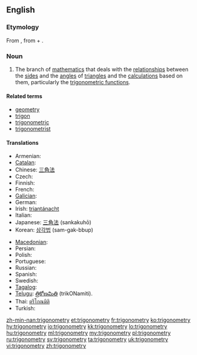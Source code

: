 ==English==

===Etymology===
From {{etyl|NL.}} {{term|trigonometria|lang=la}}, from {{etyl|grc}} {{term|τρίγωνον||triangle|sc=polytonic|tr=trigōnon|lang=grc}} + {{term|-metria||-metry|lang=la}}.

===Noun===
{{wikipedia}}
{{en-noun|trigonometries|-}}

# {{mathematics}} The branch of [[mathematics]] that deals with the [[relationship]]s between the [[side]]s and the [[angle]]s of [[triangle]]s and the [[calculation]]s based on them, particularly the [[trigonometric function]]s.

====Related terms====
* [[geometry]]
* [[trigon]]
* [[trigonometric]]
* [[trigonometrist]]

====Translations====
{{trans-top|branch of mathematics}}
* Armenian: {{t-|hy|եռանկյունաչափություն|tr=eṙankyunačap’ut’yun}}
* [[Catalan]]: {{t-|ca|trigonometria|f}}
* Chinese: [[三角法]]
* Czech: {{t+|cs|trigonometrie|f}}
* Finnish: {{t+|fi|trigonometria}}
* French: {{t+|fr|trigonométrie|f}}
* [[Galician]]: {{t-|gl|trigonometría|f|xs=Galician}}
* German: {{t+|de|Trigonometrie|f}}
* Irish: [[triantánacht]]
* Italian: {{t+|it|trigonometria|f}}
* Japanese: [[三角法]] (sankakuhō)
* Korean: [[삼각법]] (sam-gak-bbup)
{{trans-mid}}
* [[Macedonian]]: {{t-|mk|тригонометрија|f|tr=trigonométrija}}
* Persian: {{t|fa|مثلثات|xs=Persian}}
* Polish: {{t-|pl|trygonometria|f}}
* Portuguese: {{t+|pt|trigonometria|f}}
* Russian: {{t+|ru|тригонометрия|f|tr=trigonom'étrija}}
* Spanish: {{t+|es|trigonometría|f}}
* Swedish: {{t+|sv|trigonometri|c}}
* [[Tagalog]]: {{t-|tl|tatsihan|xs=Tagalog}}
* [[Telugu]]: [[త్రికోణమితి]] (trikONamiti).
* Thai: [[ตรีโกณมิติ]]
* Turkish: {{t+|tr|trigonometri}}
{{trans-bottom}}

[[zh-min-nan:trigonometry]]
[[et:trigonometry]]
[[fr:trigonometry]]
[[ko:trigonometry]]
[[hy:trigonometry]]
[[io:trigonometry]]
[[kk:trigonometry]]
[[lo:trigonometry]]
[[hu:trigonometry]]
[[ml:trigonometry]]
[[my:trigonometry]]
[[pl:trigonometry]]
[[ru:trigonometry]]
[[sv:trigonometry]]
[[ta:trigonometry]]
[[uk:trigonometry]]
[[vi:trigonometry]]
[[zh:trigonometry]]